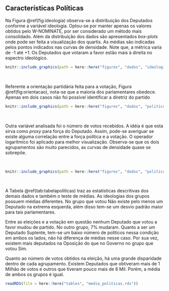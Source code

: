 ## Características Políticas

Na Figura \@ref(fig:ideologia) observa-se a distribuição dos Deputados conforme a variável ideologia. Optou-se por manter apenas os valores obtidos pelo W-NOMINATE, por ser considerado um método mais consolidado. Além da distribuição dos dados são apresentados *box-plots* onde pode ser feita a visualização dos quartis. As médias são indicadas pelos pontos indicados nas curvas de densidade. Note que, a métrica varia de -1 até +1. Os Deputados que votaram a favor estão mais à direita no espectro ideológico.


```r

knitr::include_graphics(path = here::here("figures", "dados", "ideologia", "ideologia.png"))


```

<br>

Referente a orientação partidária feita para a votação, Figura \@ref(fig:orientacao), nota-se que a maioria dos parlamentares obedece. Apenas em dois casos não foi possível identificar a diretriz do partido


```r

knitr::include_graphics(path = here::here("figures", "dados", "politicos", "orientacao.png"))


```

<br>

Outra variável analisada foi o número de votos recebidos. A idéia é que esta sirva como *proxy* para força do Deputado. Assim, pode-se averiguar se existe alguma correlação entre a força política e a votação. O operador logarítmico foi aplicado para melhor visualização. Observa-se que os dois agrupamentos são muito parecidos, as curvas de densidade quase se sobrepõe.

<br>

  
```r
knitr::include_graphics(path = here::here("figures", "dados", "politicos", "votos.png"))

```


<br>


A Tabela \@ref(tab:tabelapoliticas) traz as estatísticas descritivas dos demais dados e também o teste de médias. As ideologias dos grupos possuem médias diferentes. No grupo que votou Não existe pelo menos um Deputado na extrema esquerda, além disso tem-se um desvio padrão maior para tais parlamentares.

Entre as eleições e a votação em questão nenhum Deputado que votou a favor mudou de partido. No outro grupo, 7% mudaram. Quanto a ser um Deputado Suplente, tem-se um baixo número de políticos nessa condição em ambos os lados, não há diferença de médias nesse caso. Por sua vez, existem mais deputados na Oposição do que no Governo no grupo que votou Sim.

Quanto ao número de votos obtidos na eleição, há uma grande disparidade dentro de cada agrupamento. Existem Deputados que obtiveram mais de 1 Milhão de votos e outros que tiveram pouco mais de 6 Mil. Porém, a média de ambos os grupos é igual.


```r

readRDS(file = here::here("tables", "media_politicas.rds"))

```












